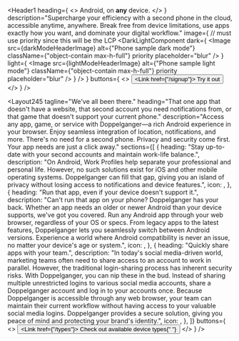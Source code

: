 
<Header1
  heading={
    <>
      Android, on <strong>any</strong> device.
    </>
  }
  description="Supercharge your efficiency with a second phone in the cloud, accessible anytime, anywhere. Break free from device limitations, use apps exactly how you want, and dominate your digital workflow."
  image={
    // must use priority since this will be the LCP
    <DarkLightComponent
      dark={
        <Image
          src={darkModeHeaderImage}
          alt={"Phone sample dark mode"}
          className={"object-contain max-h-full"}
          priority
          placeholder="blur"
        />
      }
      light={
        <Image
          src={lightModeHeaderImage}
          alt={"Phone sample light mode"}
          className={"object-contain max-h-full"}
          priority
          placeholder="blur"
        />
      }
    />
  }
  buttons={
    <>
      <Button asChild>
        <Link href={"/signup"}>
          Try it out
          <LuArrowRight className="ml-1 h-4 w-4" />
        </Link>
      </Button>
      <ScrollerButton />
    </>
  }
/>

<Layout245
  tagline="We've all been there."
  heading="That one app that doesn't have a website, that second account you need notifications from, or that game that doesn't support your current phone."
  description="Access any app, game, or service with Doppelganger—a rich Android experience in your browser. Enjoy seamless integration of location, notifications, and more. There's no need for a second phone. Privacy and security come first. Your app needs are just a click away."
  sections={[
    {
      heading:
        "Stay up-to-date with your second accounts and maintain work-life balance.",
      description:
        "On Android, Work Profiles help separate your professional and personal life. However, no such solutions exist for iOS and other mobile operating systems. Doppelganger can fill that gap, giving you an island of privacy without losing access to notifications and device features.",
      icon: <BsSignpostSplit className="h-12 w-12" />,
    },
    {
      heading: "Run that app, even if your device doesn't support it.",
      description:
        "Can't run that app on your phone? Doppelganger has your back. Whether an app needs an older or newer Android than your device supports, we've got you covered. Run any Android app through your web browser, regardless of your OS or specs. From legacy apps to the latest features, Doppelganger lets you seamlessly switch between Android versions. Experience a world where Android compatibility is never an issue, no matter your device's age or system.",
      icon: <MdDevicesOther className="h-12 w-12" />,
    },
    {
      heading: "Quickly share apps with your team.",
      description:
        "In today's social media-driven world, marketing teams often need to share access to an account to work in parallel. However, the traditional login-sharing process has inherent security risks. With Doppelganger, you can nip these in the bud. Instead of sharing multiple unrestricted logins to various social media accounts, share a Doppelganger account and log in to your accounts once. Because Doppelganger is accessible through any web browser, your team can maintain their current workflow without having access to your valuable social media logins. Doppelganger provides a secure solution, giving you peace of mind and protecting your brand's identity.",
      icon: <AiOutlineTeam className="h-12 w-12" />,
    },
  ]}
  buttons={
    <>
      <Button asChild>
        <Link href={"/types"}>
          Check out available device types{" "}
          <LuArrowRight className="ml-1 h-4 w-4" />
        </Link>
      </Button>
    </>
  }
/>
